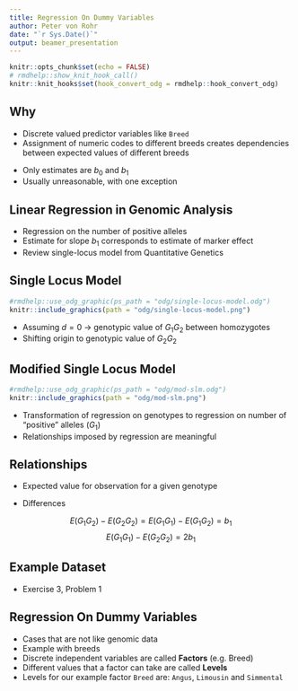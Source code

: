 ```yaml
---
title: Regression On Dummy Variables
author: Peter von Rohr
date: "`r Sys.Date()`"
output: beamer_presentation
---
```


```r
knitr::opts_chunk$set(echo = FALSE)
# rmdhelp::show_knit_hook_call()
knitr::knit_hooks$set(hook_convert_odg = rmdhelp::hook_convert_odg)
```

## Why

* Discrete valued predictor variables like `Breed`
* Assignment of numeric codes to different breeds creates dependencies between expected values of different breeds

\begin{align}
E(\text{BW Angus}) &= b_0 + b_1 \notag \\
E(\text{BW Limousin}) &= b_0 + 2b_1 \notag \\
E(\text{BW Simmental}) &= b_0 + 3b_1 \notag
\end{align}

* Only estimates are $b_0$ and $b_1$ 
* Usually unreasonable, with one exception


## Linear Regression in Genomic Analysis

* Regression on the number of positive alleles
* Estimate for slope $b_1$ corresponds to estimate of marker effect
* Review single-locus model from Quantitative Genetics


## Single Locus Model

```r
#rmdhelp::use_odg_graphic(ps_path = "odg/single-locus-model.odg")
knitr::include_graphics(path = "odg/single-locus-model.png")
```
 
* Assuming $d=0$ $\rightarrow$ genotypic value of $G_1G_2$ between homozygotes
* Shifting origin to genotypic value of $G_2G_2$


## Modified Single Locus Model

```r
#rmdhelp::use_odg_graphic(ps_path = "odg/mod-slm.odg")
knitr::include_graphics(path = "odg/mod-slm.png")
```

* Transformation of regression on genotypes to regression on number of "positive" alleles ($G_1$)
* Relationships imposed by regression are meaningful


## Relationships

* Expected value for observation for a given genotype

\begin{align}
E(G_2G_2) &= b_0 + 0 * b_1 \notag \\
E(G_1G_2) &= b_0 + 1 * b_1 \notag \\
E(G_1G_1) &= b_0 + 2 * b_1 \notag
\end{align}

* Differences

$$E(G_1G_2) - E(G_2G_2) =  E(G_1G_1) - E(G_1G_2) = b_1$$
$$E(G_1G_1) - E(G_2G_2) = 2b_1$$


## Example Dataset

* Exercise 3, Problem 1


## Regression On Dummy Variables

* Cases that are not like genomic data
* Example with breeds
* Discrete independent variables are called __Factors__ (e.g. Breed)
* Different values that a factor can take are called __Levels__
* Levels for our example factor `Breed` are: `Angus`, `Limousin` and `Simmental`


